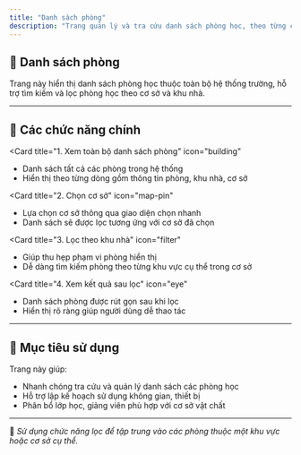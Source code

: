```yaml
---
title: "Danh sách phòng"
description: "Trang quản lý và tra cứu danh sách phòng học, theo từng cơ sở và khu nhà trong hệ thống Trường Đại học Sư phạm TP.HCM."
---
```


## 🏫 Danh sách phòng

Trang này hiển thị danh sách phòng học thuộc toàn bộ hệ thống trường, hỗ trợ tìm kiếm và lọc phòng học theo cơ sở và khu nhà.

---

## 📌 Các chức năng chính

<CardGroup cols="2">

<Card
  title="1. Xem toàn bộ danh sách phòng"
  icon="building"
>
  - Danh sách tất cả các phòng trong hệ thống  
  - Hiển thị theo từng dòng gồm thông tin phòng, khu nhà, cơ sở
</Card>

<Card
  title="2. Chọn cơ sở"
  icon="map-pin"
>
  - Lựa chọn cơ sở thông qua giao diện chọn nhanh  
  - Danh sách sẽ được lọc tương ứng với cơ sở đã chọn
</Card>

<Card
  title="3. Lọc theo khu nhà"
  icon="filter"
>
  - Giúp thu hẹp phạm vi phòng hiển thị  
  - Dễ dàng tìm kiếm phòng theo từng khu vực cụ thể trong cơ sở
</Card>

<Card
  title="4. Xem kết quả sau lọc"
  icon="eye"
>
  - Danh sách phòng được rút gọn sau khi lọc  
  - Hiển thị rõ ràng giúp người dùng dễ thao tác
</Card>

</CardGroup>

---

## 🎯 Mục tiêu sử dụng

Trang này giúp:

- Nhanh chóng tra cứu và quản lý danh sách các phòng học
- Hỗ trợ lập kế hoạch sử dụng không gian, thiết bị
- Phân bổ lớp học, giảng viên phù hợp với cơ sở vật chất

---

📍 *Sử dụng chức năng lọc để tập trung vào các phòng thuộc một khu vực hoặc cơ sở cụ thể.*

